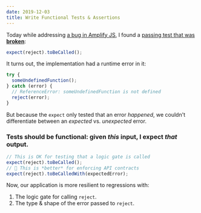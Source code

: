 ```yaml
---
date: 2019-12-03
title: Write Functional Tests & Assertions
---
```


Today while addressing [a bug in Amplify JS](https://github.com/aws-amplify/amplify-js/pull/4507),
I found a [passing test that was **broken**](https://github.com/aws-amplify/amplify-js/blob/980307b1fbb901399e69f8a9ba98f830e42d5d78/packages/analytics/__tests__/Providers/AWSPinpointProvider-unit-test.ts#L731-L749):

```js
expect(reject).toBeCalled();
```

It turns out, the implementation had a runtime error in it:

```js
try {
  someUndefinedFunction();
} catch (error) {
  // ReferenceError: someUndefinedFunction is not defined
  reject(error);
}
```

But because the `expect` only tested that an error _happened_,
we couldn't differentiate between an _expected_ vs. _unexpected_ error.

### Tests should be functional: given _this_ input, I expect _that_ output.

```js
// This is OK for testing that a logic gate is called
expect(reject).toBeCalled();
// 🎉 This is *better* for enforcing API contracts
expect(reject).toBeCalledWith(expectedError);
```

Now, our application is more resilient to regressions with:

1. The logic gate for calling `reject`.
1. The type & shape of the error passed to `reject`.
